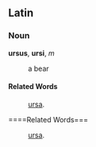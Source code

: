 ==Latin==
===Noun===
'''ursus''', '''ursi''', ''m''

: a bear
====Related Words====
: [[ursa]].

====Related Words===
: [[ursa]].